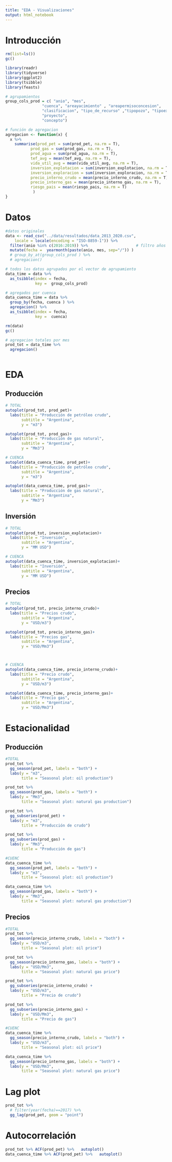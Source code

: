 ```yaml
---
title: "EDA - Visualizaciones"
output: html_notebook
---
```


# Introducción
```r
rm(list=ls())
gc()

library(readr)
library(tidyverse)
library(ggplot2)
library(tsibble)
library(feasts)

# agrupamientos
group_cols_prod = c( "anio", "mes", 
                "cuenca", "areayacimiento" , "areapermisoconcesion",
                "clasificacion", "tipo_de_recurso" ,"tipopozo", "tipoextraccion",
                "proyecto",
                "concepto")

# función de agregacion
agregacion <- function(x) {
  x %>% 
    summarise(prod_pet = sum(prod_pet, na.rm = T),
           prod_gas = sum(prod_gas, na.rm = T),
           prod_agua = sum(prod_agua, na.rm = T),
           tef_avg = mean(tef_avg, na.rm = T),
           vida_util_avg = mean(vida_util_avg, na.rm = T),
           inversion_explotacion = sum(inversion_explotacion, na.rm = T),
           inversion_exploracion = sum(inversion_exploracion, na.rm = T),
           precio_interno_crudo = mean(precio_interno_crudo, na.rm = T),
           precio_interno_gas = mean(precio_interno_gas, na.rm = T),
           riesgo_pais = mean(riesgo_pais, na.rm = T)
            )
}

```

# Datos
```r

#datos originales
data <- read_csv("../data/resultados/data_2013_2020.csv", 
    locale = locale(encoding = "ISO-8859-1")) %>%
  filter(anio %in% c(2016:2019)) %>%                     # filtro años para mayor velocidad
  mutate(fecha =  yearmonth(paste(anio, mes, sep="/")) )
  # group_by_at(group_cols_prod ) %>% 
  # agregacion()

# todos los datos agrupados por el vector de agrupamiento
data_time = data %>%
  as_tsibble(index = fecha, 
             key =  group_cols_prod)

# agregados por cuenca
data_cuenca_time = data %>% 
  group_by(fecha, cuenca ) %>%
  agregacion() %>% 
  as_tsibble(index = fecha, 
             key =  cuenca)

rm(data)
gc()

# agregacion totales por mes
prod_tot = data_time %>% 
  agregacion()



```

# EDA
## Producción
```r
# TOTAL
autoplot(prod_tot, prod_pet)+
  labs(title = "Producción de petróleo crudo",
       subtitle = "Argentina",
       y = "m3")

autoplot(prod_tot, prod_gas)+
  labs(title = "Producción de gas natural",
       subtitle = "Argentina",
       y = "Mm3")

# CUENCA
autoplot(data_cuenca_time, prod_pet)+
  labs(title = "Producción de petróleo crudo",
       subtitle = "Argentina",
       y = "m3")

autoplot(data_cuenca_time, prod_gas)+
  labs(title = "Producción de gas natural",
       subtitle = "Argentina",
       y = "Mm3")


```

## Inversión
```r
# TOTAL
autoplot(prod_tot, inversion_explotacion)+
  labs(title = "Inversión",
       subtitle = "Argentina",
       y = "MM USD")

# CUENCA
autoplot(data_cuenca_time, inversion_explotacion)+
  labs(title = "Inversión",
       subtitle = "Argentina",
       y = "MM USD")

```
## Precios
```r
# TOTAL
autoplot(prod_tot, precio_interno_crudo)+
  labs(title = "Precios crudo",
       subtitle = "Argentina",
       y = "USD/m3")

autoplot(prod_tot, precio_interno_gas)+
  labs(title = "Precios gas",
       subtitle = "Argentina",
       y = "USD/Mm3")



# CUENCA
autoplot(data_cuenca_time, precio_interno_crudo)+
  labs(title = "Precio crudo",
       subtitle = "Argentina",
       y = "USD/m3")

autoplot(data_cuenca_time, precio_interno_gas)+
  labs(title = "Precio gas",
       subtitle = "Argentina",
       y = "USD/Mm3")

```


# Estacionalidad
## Producción
```r
#TOTAL
prod_tot %>%
  gg_season(prod_pet, labels = "both") +
  labs(y = "m3",
       title = "Seasonal plot: oil production")

prod_tot %>%
  gg_season(prod_gas, labels = "both") +
  labs(y = "Mm3",
       title = "Seasonal plot: natural gas production")

prod_tot %>% 
  gg_subseries(prod_pet) +
  labs(y = "m3",
       title = "Producción de crudo")

prod_tot %>% 
  gg_subseries(prod_gas) +
  labs(y = "Mm3",
       title = "Producción de gas")

#CUENC
data_cuenca_time %>%
  gg_season(prod_pet, labels = "both") +
  labs(y = "m3",
       title = "Seasonal plot: oil production")

data_cuenca_time %>%
  gg_season(prod_gas, labels = "both") +
  labs(y = "Mm3",
       title = "Seasonal plot: natural gas production")


```

## Precios
```r
#TOTAL
prod_tot %>%
  gg_season(precio_interno_crudo, labels = "both") +
  labs(y = "USD/m3",
       title = "Seasonal plot: oil price")

prod_tot %>%
  gg_season(precio_interno_gas, labels = "both") +
  labs(y = "USD/Mm3",
       title = "Seasonal plot: natural gas price")

prod_tot %>% 
  gg_subseries(precio_interno_crudo) +
  labs(y = "USD/m3",
       title = "Precio de crudo")

prod_tot %>% 
  gg_subseries(precio_interno_gas) +
  labs(y = "USD/Mm3",
       title = "Precio de gas")

#CUENC
data_cuenca_time %>%
  gg_season(precio_interno_crudo, labels = "both") +
  labs(y = "USD/m3",
       title = "Seasonal plot: oil price")

data_cuenca_time %>%
  gg_season(precio_interno_gas, labels = "both") +
  labs(y = "USD/Mm3",
       title = "Seasonal plot: natural gas price")


```

# Lag plot
```r
prod_tot %>% 
  # filter(year(fecha)==2017) %>% 
  gg_lag(prod_pet, geom = "point")
```
# Autocorrelación
```r
prod_tot %>% ACF(prod_pet) %>%   autoplot()
data_cuenca_time %>% ACF(prod_pet) %>%   autoplot()
```


